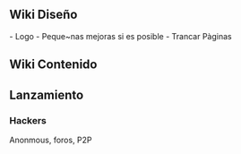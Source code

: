 



== Wiki Diseño ==

- Logo
- Peque~nas mejoras si es posible
- Trancar Pàginas

== Wiki Contenido ==


== Lanzamiento ==

=== Hackers ===

Anonmous, foros, P2P